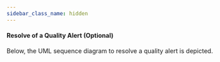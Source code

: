 ```yaml
---
sidebar_class_name: hidden
---
```


#### Resolve of a Quality Alert (Optional)

Below, the UML sequence diagram to resolve a quality alert is depicted.

<!--
@startuml 

autonumber "<B>[00]"
autoactivate on

box "Sender"
participant "Some (Traceability) App" as TraceApp1 order 0
participant "Notification EDC Adapter" as NAdapter order 1
rnote right NAdapter
Not mandatory as the interaction
with the EDC can be implemented
also in the (Traceability) App.

However, a similar functionality
(e.g., fetch catalog)
- as shown below - must be
provided.
end rnote
participant "EDC" as SEDC order 2
end box
participant "Discovery Service" as SD order 3
box "Receiver"
participant "EDC" as REDC order 4
participant "Some (Traceability) App" as TraceApp2 order 5
end box

TraceApp2 -> REDC: Create EDC Asset for \n"Quality Alert Resolve"\nwith ""DataAddress"" as ""HTTP POST"" endpoint
return OK
TraceApp1 -> TraceApp1: Trigger Resolution of Notification
deactivate TraceApp1
TraceApp1 -> SD: Resolve EDC Endpoint
rnote right TraceApp1
BPN of supply chain partner (as given in existing notification)
end rnote
return OK
TraceApp1 -> NAdapter: Send Notification **Resolution**
rnote right TraceApp1
Payload as described above.
end rnote
NAdapter -> SEDC: Fetch Catalog
SEDC <-[dashed]-> REDC: Fetch Catalog
NAdapter -> NAdapter: Find and Select Contract
rnote right NAdapter
Find the correct contract offer with:

"asset:prop:notificationtype": "qualityalert",
"asset:prop:notificationmethod": "resolve"
end rnote
deactivate NAdapter
NAdapter -> SEDC: Intiatiate Contract Negotiation
SEDC <-[dashed]-> REDC: Contract Negotiation
NAdapter -> SEDC: Inititate Data Transfer
SEDC <-[dashed]-> REDC: Establish Channel
NAdapter -> SEDC: POST /public/...
rnote right NAdapter
Payload as described above.
end rnote
SEDC -> REDC: POST /public/...
rnote right SEDC
Payload as described above.
end rnote
REDC -> TraceApp2: POST /notifications/qualityalerts/resolve
rnote right REDC
Payload as described above.
end rnote
rnote right REDC
The http path depends on the DataAddress
in the EDC Data Asset. Thus, it depends on the
(Trace) app.
end rnote
TraceApp2 -[dashed]->REDC: ""200"" OK
rnote left TraceApp2
Payload as described above.
end rnote
REDC -[dashed]-> SEDC: ""200"" OK
rnote left REDC
Payload as described above.
end rnote
SEDC -[dashed]-> NAdapter: ""200"" OK
rnote left SEDC
Payload as described above.
end rnote
NAdapter -[dashed]-> TraceApp1: ""200"" OK
rnote left NAdapter
Payload as described above.
end rnote
@enduml
-->